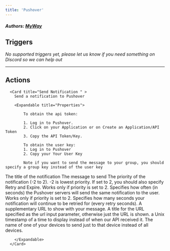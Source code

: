 ```yaml
---
title: 'Pushover'
---
```


##### Authors: [MyWay](https://github.com/MyWay)


## Triggers

*No supported triggers yet, please let us know if you need something on Discord so we can help out* 


---

## Actions


      <Card title="Send Notification " >
        Send a notification to Pushover

        <Expandable title="Properties">
          
<ResponseField name="Authentication" required type="Custom_auth">

            To obtain the api token:
            
            1. Log in to Pushover.
            2. Click on your Application or on Create an Application/API Token
            3. Copy the API Token/Key.

            To obtain the user key:
            1. Log in to Pushover
            2. Copy your Your User Key

            Note if you want to send the message to your group, you should specify a group key instead of the user key
            
</ResponseField>
            
<ResponseField name="Title"  type="Short_text">
The title of the notification
</ResponseField>
            
<ResponseField name="Message" required type="Long_text">
The message to send
</ResponseField>
            
<ResponseField name="Priority"  type="Number">
The priority of the notification (-2 to 2). -2 is lowest priority. If set to 2, you should also specify Retry and Expire.
</ResponseField>
            
<ResponseField name="Retry"  type="Number">
Works only if priority is set to 2. Specifies how often (in seconds) the Pushover servers will send the same notification to the user.
</ResponseField>
            
<ResponseField name="Expire"  type="Number">
Works only if priority is set to 2. Specifies how many seconds your notification will continue to be retried for (every retry seconds).
</ResponseField>
            
<ResponseField name="URL"  type="Short_text">
A supplementary URL to show with your message.
</ResponseField>
            
<ResponseField name="URL Title"  type="Short_text">
A title for the URL specified as the url input parameter, otherwise just the URL is shown.
</ResponseField>
            
<ResponseField name="Timestamp"  type="Short_text">
a Unix timestamp of a time to display instead of when our API received it.
</ResponseField>
            
<ResponseField name="Device"  type="Short_text">
The name of one of your devices to send just to that device instead of all devices.
</ResponseField>
              
        </Expandable>
      </Card>
  
